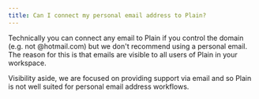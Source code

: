 ```yaml
---
title: Can I connect my personal email address to Plain?
---
```


Technically you can connect any email to Plain if you control the domain (e.g. not @hotmail.com) but we don't recommend using a personal email. The reason for this is that emails are visible to all users of Plain in your workspace. 

Visibility aside, we are focused on providing support via email and so Plain is not well suited for personal email address workflows.